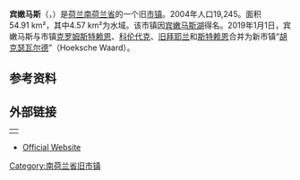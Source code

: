 {{Infobox settlement
<!-- See Template:Infobox settlement for additional fields and descriptions -->
<!-- Name and transliteration -->
| name                    = 宾嫩马斯<br>Binnenmaas
| settlement_type         = 旧[[市镇_(荷兰)|市镇]]
<!-- Images, nickname, motto -->
| image_skyline           = Binnenbedijkte Maas Mijnsheerenland.jpg
| image_alt               = 
| image_caption           = 宾嫩马斯湖
| image_flag              = Binnenmaas vlag.svg
| flag_size               = 100x67px
| flag_alt                = 
| image_shield            = Coat of arms of Binnenmaas.svg
| shield_size             = 100x80px
| shield_alt              = 
<!-- Maps, coordinates -->
| image_map               = Map - NL - Municipality code 0585 (2009).svg
| map_alt                 = Highlighted position of Binnenmaas in a municipal map of South Holland
| map_caption             = 宾嫩马斯在南荷兰省的位置
| coordinates             = {{coord|51|48|N|4|33|E|region:NL|display=inline,title}}
| coordinates_footnotes   = 
| subdivision_type        = [[世界政區索引|国家]]
| subdivision_name        = {{NL}}
| subdivision_type1       = [[荷蘭省份|省份]]
| subdivision_name1       = [[南荷兰省|南荷兰省]]
| subdivision_type2       = [[市镇_(荷兰)|市镇]]
| subdivision_name2       = [[胡克瑟瓦尔德|胡克瑟瓦尔德]]
| government_footnotes    = <ref name="mayor_now">{{cite web
 |url = http://www.binnenmaas.nl/bestuur-en-organisatie/samenstelling_41817/
 |title = Samenstelling college van B&W
 |trans-title = Composition board of mayor and aldermen
 |language = nl
 |author = 
 |date = 
 |work = Bestuur en Organisatie
 |publisher = Gemeente Binnenmaas
 |accessdate = 14 July 2013
 |archive-url = https://web.archive.org/web/20130615020621/http://www.binnenmaas.nl/bestuur-en-organisatie/samenstelling_41817/
 |archive-date = 2013-06-15
 |url-status = yes
 }}</ref>
| governing_body          = 
| leader_party            = 
| leader_title            = 
| leader_name             = 
<!-- Geographic information -->
| unit_pref               = Metric
<!-- ALL fields with measurements have automatic unit conversion -->
<!-- for references: use <ref> tags -->
| area_footnotes          = <ref>{{Dutch municipality total area|dataref}}</ref>
<!-- square kilometers -->
| area_total_km2          = {{Dutch municipality total area|Binnenmaas}}
| area_land_km2           = {{Dutch municipality land area|Binnenmaas}}
| area_water_km2          = {{Dutch municipality water area|Binnenmaas}}
| elevation_footnotes     = <ref name="AHN">{{cite web
 |url = http://www.ahn.nl/postcodetool
 |title = Postcodetool for 3299XG
 |trans-title = 
 |language = nl
 |author = <!--Staff writer(s); no by-line.-->
 |date = 
 |work = Actueel Hoogtebestand Nederland
 |publisher = Het Waterschapshuis
 |accessdate = 14 July 2013
 |archive-date = 2018-12-26
 |archive-url = https://web.archive.org/web/20181226043925/http://www.ahn.nl/postcodetool%0A
 |dead-url = no
 }}</ref>
| elevation_m             = −1
| elevation_max_footnotes = <!-- for references: use <ref> tags -->
| elevation_max_m         =
| elevation_min_footnotes = <!-- for references: use <ref> tags -->
| elevation_min_m         =
<!-- Population, demographics -->
| population_footnotes    = <ref>{{Dutch municipality population|dataref}}</ref>
| population_total        = {{Dutch municipality population|Binnenmaas}}
| population_as_of        = {{MONTHNAME|{{Dutch municipality population|popbasemonth}}}} {{Dutch municipality population|popbaseyear}}
| population_density_km2  = {{Dutch municipality population density|Binnenmaas}} <!-- For automatic calculation: auto-->
| population_demonym      = 
<!-- Other information -->
| timezone1               = [[欧洲中部时间|CET]]
| utc_offset1             = +1
| timezone1_DST           = [[欧洲中部夏令时间|CEST]]
| utc_offset1_DST         = +2
| postal_code_type        = 邮政编码
| postal_code             = 3270–3274, 3295–3299
| area_code_type          = 电话区号
| area_code               = 0186, 078
| twin1                   = 
| twin1_country           = 
| website                 = {{URL|1=http://www.binnenmaas.nl}}
| footnotes               =
}}

'''宾嫩马斯'''（{{lang-nl|Binnenmaas}}，{{IPA-nl|ˈbɪnə(n)maːs|lang|Nl-Binnenmaas.ogg}}）是[[荷兰|荷兰]][[南荷兰省|南荷兰省]]的一个旧[[市镇_(荷兰)|市镇]]。2004年人口19,245。面积54.91 km²，其中4.57 km²为水域。该市镇因[[宾嫩马斯湖|宾嫩马斯湖]]得名。2019年1月1日，宾嫩马斯与市镇[[克罗姆斯特赖恩|克罗姆斯特赖恩]]、[[科伦代克|科伦代克]]、[[旧拜耶兰|旧拜耶兰]]和[[斯特赖恩|斯特赖恩]]合并为新市镇“[[胡克瑟瓦尔德|胡克瑟瓦尔德]]”（Hoeksche Waard）。

== 参考资料 ==
{{Reflist}}

==外部链接==
{| align="none"
| {{commonscat|Binnenmaas}}
|}
*[http://www.binnenmaas.nl Official Website]{{Wayback|url=http://www.binnenmaas.nl/ |date=20181208175753 }}

[[Category:南荷兰省旧市镇|Category:南荷兰省旧市镇]]